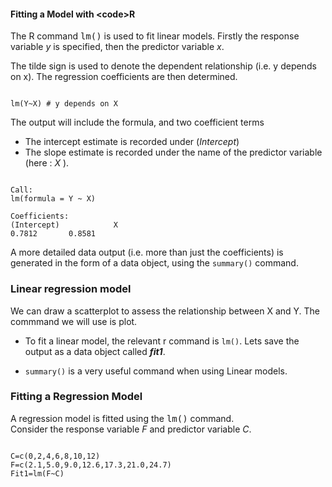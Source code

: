 
<h4>Fitting a Model with \<code>R</code></h4>

The  R command <tt>lm()</tt> is used to fit linear models. Firstly the response variable $y$  is specified, then the predictor variable $x$.
<p>
The tilde sign is used to denote the dependent relationship (i.e. y depends on x). The regression coefficients are then determined.
<p>
<pre><code>
lm(Y~X) # y depends on X
</code></pre>

The output will include the formula, and two coefficient terms

<ul>
<li> The intercept estimate is recorded under $(Intercept)$
<li> The slope estimate is recorded under the name of the predictor variable (here : $X$ ).
</ul>	

<pre><code>
Call:
lm(formula = Y ~ X)

Coefficients:
(Intercept)            X
0.7812       0.8581
</code></pre>

A more detailed data output (i.e. more than just the coefficients) is generated in the form of a data object, using the <code>summary()</code> command.


<!-- ######################################################################################### -->

<h3>Linear regression model</h3>

We can draw a scatterplot to assess the relationship between X and Y.
The commmand we will use is plot.
<ul>
<li> To fit a linear model, the relevant r command is <code>lm()</code>.
  Lets save the output as a data object called <b><i>fit1</i></b>.

  <li><code>summary()</code> is a very useful command when using Linear models.
</ul>
<!-- ######################################################################################### -->

<h3>Fitting a Regression Model</h3>
A regression model is fitted using the <tt>lm()</tt> command.
<br>
Consider the response variable $F$ and predictor variable $C$.
<pre><code>
C=c(0,2,4,6,8,10,12) 
F=c(2.1,5.0,9.0,12.6,17.3,21.0,24.7)
Fit1=lm(F~C)
</code></pre>

<!-- ######################################################################################### -->
